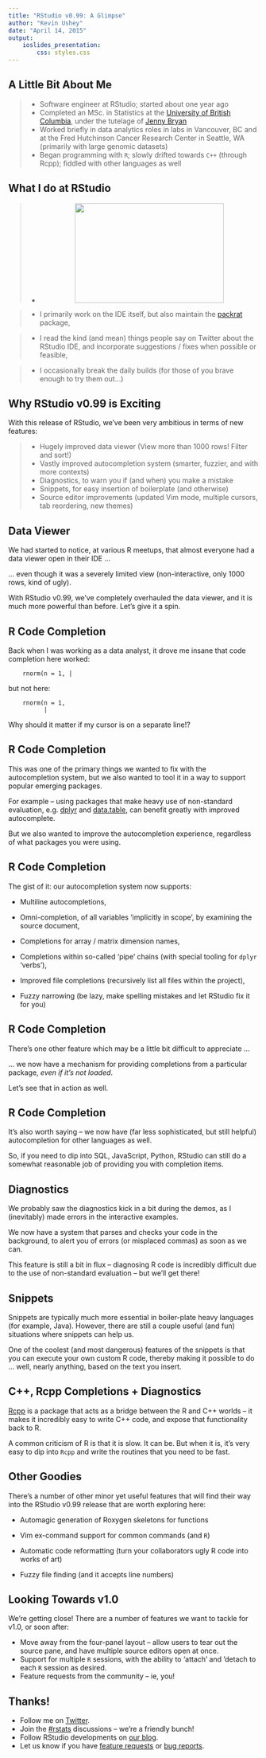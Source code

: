 ```yaml
---
title: "RStudio v0.99: A Glimpse"
author: "Kevin Ushey"
date: "April 14, 2015"
output:
    ioslides_presentation:
        css: styles.css
---
```


## A Little Bit About Me

> - Software engineer at RStudio; started about one year ago
> - Completed an MSc. in Statistics at the [University of British Columbia](https://www.ubc.ca/), under the tutelage of [Jenny Bryan](http://www.stat.ubc.ca/~jenny/)
> - Worked briefly in data analytics roles in labs in Vancouver, BC and at the Fred Hutchinson Cancer Research Center in Seattle, WA  (primarily with large genomic datasets)
> - Began programming with `R`; slowly drifted towards `C++` (through Rcpp); fiddled with other languages as well

## What I do at RStudio

> - <img src="images/rstudio-bomb.png" width="300" height="200" style="display: block; margin-left: auto; margin-right: auto;" />

> - I primarily work on the IDE itself, but also maintain the [packrat](http://rstudio.github.io/packrat/) package,

> - I read the kind (and mean) things people say on Twitter about the RStudio IDE, and incorporate suggestions / fixes when possible or feasible,

> - I occasionally break the daily builds (for those of you brave enough to try them out...)

## Why RStudio v0.99 is Exciting

With this release of RStudio, we've been very ambitious in terms of new features:

> - Hugely improved data viewer (View more than 1000 rows! Filter and sort!)
> - Vastly improved autocompletion system (smarter, fuzzier, and with more contexts)
> - Diagnostics, to warn you if (and when) you make a mistake
> - Snippets, for easy insertion of boilerplate (and otherwise)
> - Source editor improvements (updated Vim mode, multiple cursors, tab reordering, new themes)

## Data Viewer

We had started to notice, at various R meetups, that almost everyone had a data viewer open in their IDE ...

... even though it was a severely limited view (non-interactive, only 1000 rows, kind of ugly).

With RStudio v0.99, we've completely overhauled the data viewer, and it is much more powerful than before. Let's give it a spin.

## R Code Completion

Back when I was working as a data analyst, it drove me insane that code completion here worked:

        rnorm(n = 1, |
    
but not here:

        rnorm(n = 1,
              |

Why should it matter if my cursor is on a separate line!?

## R Code Completion

This was one of the primary things we wanted to fix with the autocompletion system, but we also wanted to tool it in a way to support popular emerging packages.

For example -- using packages that make heavy use of non-standard evaluation, e.g. [dplyr](https://github.com/hadley/dplyr) and [data.table](https://github.com/Rdatatable/data.table), can benefit greatly with improved autocomplete.

But we also wanted to improve the autocompletion experience, regardless of what packages you were using.

## R Code Completion

The gist of it: our autocompletion system now supports:

- Multiline autocompletions,

- Omni-completion, of all variables 'implicitly in scope', by examining the source document,

- Completions for array / matrix dimension names,

- Completions within so-called 'pipe' chains (with special tooling for `dplyr` 'verbs'),

- Improved file completions (recursively list all files within the project),

- Fuzzy narrowing (be lazy, make spelling mistakes and let RStudio fix it for you)

## R Code Completion

There's one other feature which may be a little bit difficult to appreciate ...

... we now have a mechanism for providing completions from a particular package, _even if it's not loaded_.

Let's see that in action as well.

## R Code Completion

It's also worth saying -- we now have (far less sophisticated, but still helpful) autocompletion for other languages as well.

So, if you need to dip into SQL, JavaScript, Python, RStudio can still do a somewhat reasonable job of providing you with completion items.

## Diagnostics

We probably saw the diagnostics kick in a bit during the demos, as I (inevitably) made errors in the interactive examples.

We now have a system that parses and checks your code in the background, to alert you of errors (or misplaced commas) as soon as we can.

This feature is still a bit in flux -- diagnosing R code is incredibly difficult due to the use of non-standard evaluation -- but we'll get there!

## Snippets

Snippets are typically much more essential in boiler-plate heavy languages (for example, Java). However, there are still a couple useful (and fun) situations where snippets can help us.

One of the coolest (and most dangerous) features of the snippets is that you can execute your own custom R code, thereby making it possible to do ... well, nearly anything, based on the text you insert.

## C++, Rcpp Completions + Diagnostics

[Rcpp](http://www.rcpp.org/) is a package that acts as a bridge between the R and C++ worlds -- it makes it incredibly easy to write C++ code, and expose that functionality back to R.

A common criticism of R is that it is slow. It can be. But when it is, it's very easy to dip into `Rcpp` and write the routines that you need to be fast.

## Other Goodies

There's a number of other minor yet useful features that will find their way into the RStudio v0.99 release that are worth exploring here:

- Automagic generation of Roxygen skeletons for functions

- Vim ex-command support for common commands (and `R`)

- Automatic code reformatting (turn your collaborators ugly R code into works of art)

- Fuzzy file finding (and it accepts line numbers)

## Looking Towards v1.0

We're getting close! There are a number of features we want to tackle for v1.0, or soon after:

- Move away from the four-panel layout -- allow users to tear out the source pane, and have multiple source editors open at once.
- Support for multiple `R` sessions, with the ability to 'attach' and 'detach to each `R` session as desired.
- Feature requests from the community -- ie, you!

## Thanks!

- Follow me on [Twitter](https://twitter.com/kevin_ushey).
- Join the [#rstats](https://twitter.com/kevin_ushey) discussions -- we're a friendly bunch!
- Follow RStudio developments on [our blog](http://blog.rstudio.org/).
- Let us know if you have [feature requests](https://support.rstudio.com/hc/en-us) or [bug reports](https://support.rstudio.com/hc/en-us).
